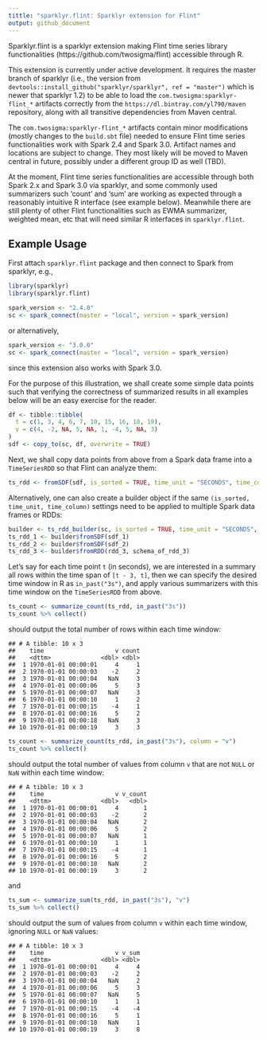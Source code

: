 ```yaml
---
tittle: "sparklyr.flint: Sparklyr extension for Flint"
output: github_document
---
```


Sparklyr.flint is a sparklyr extension making Flint time series library functionalities (https://github.com/twosigma/flint) accessible through R.

This extension is currently under active development. It requires the master branch of sparklyr (i.e., the version from `devtools::install_github("sparklyr/sparklyr", ref = "master")` which is newer that sparklyr 1.2) to be able to load the `com.twosigma:sparklyr-flint_*` artifacts correctly from the `https://dl.bintray.com/yl790/maven` repository, along with all transitive dependencies from Maven central.

The `com.twosigma:sparklyr-flint_*` artifacts contain minor modifications (mostly changes to the `build.sbt` file) needed to ensure Flint time series functionalities work with Spark 2.4 and Spark 3.0. Artifact names and locations are subject to change. They most likely will be moved to Maven central in future, possibly under a different group ID as well (TBD).

At the moment, Flint time series functionalities are accessible through both Spark 2.x and Spark 3.0 via sparklyr, and some commonly used summarizers such 'count' and 'sum' are working as expected through a reasonably intuitive R interface (see example below). Meanwhile there are still plenty of other Flint functionalities such as EWMA summarizer, weighted mean, etc that will need similar R interfaces in `sparklyr.flint`.

## Example Usage

First attach `sparklyr.flint` package and then connect to Spark from sparklyr, e.g.,

```r
library(sparklyr)
library(sparklyr.flint)

spark_version <- "2.4.0"
sc <- spark_connect(master = "local", version = spark_version)
```

or alternatively,

```r
spark_version <- "3.0.0"
sc <- spark_connect(master = "local", version = spark_version)
```

since this extension also works with Spark 3.0.

For the purpose of this illustration, we shall create some simple data points such that verifying the correctness of summarized results in all examples below will be an easy exercise for the reader.

```r
df <- tibble::tibble(
  t = c(1, 3, 4, 6, 7, 10, 15, 16, 18, 19),
  v = c(4, -2, NA, 5, NA, 1, -4, 5, NA, 3)
)
sdf <- copy_to(sc, df, overwrite = TRUE)
```

Next, we shall copy data points from above from a Spark data frame into a `TimeSeriesRDD` so that Flint can analyze them:

```r
ts_rdd <- fromSDF(sdf, is_sorted = TRUE, time_unit = "SECONDS", time_column = "t")
```

Alternatively, one can also create a builder object if the same `(is_sorted, time_unit, time_column)` settings need to be applied to multiple Spark data frames or RDDs:

```r
builder <- ts_rdd_builder(sc, is_sorted = TRUE, time_unit = "SECONDS", time_column = "t")
ts_rdd_1 <- builder$fromSDF(sdf_1)
ts_rdd_2 <- builder$fromSDF(sdf_2)
ts_rdd_3 <- builder$fromRDD(rdd_3, schema_of_rdd_3)
```

Let's say for each time point `t` (in seconds), we are interested in a summary all rows within the time span of `[t - 3, t]`, then we can specify the desired time window in R as `in_past("3s")`, and apply various summarizers with this time window on the `TimeSeriesRDD` from above.

```r
ts_count <- summarize_count(ts_rdd, in_past("3s"))
ts_count %>% collect()
```
should output the total number of rows within each time window:

```
## # A tibble: 10 x 3
##    time                    v count
##    <dttm>              <dbl> <dbl>
##  1 1970-01-01 00:00:01     4     1
##  2 1970-01-01 00:00:03    -2     2
##  3 1970-01-01 00:00:04   NaN     3
##  4 1970-01-01 00:00:06     5     3
##  5 1970-01-01 00:00:07   NaN     3
##  6 1970-01-01 00:00:10     1     2
##  7 1970-01-01 00:00:15    -4     1
##  8 1970-01-01 00:00:16     5     2
##  9 1970-01-01 00:00:18   NaN     3
## 10 1970-01-01 00:00:19     3     3
```

```r
ts_count <- summarize_count(ts_rdd, in_past("3s"), column = "v")
ts_count %>% collect()
```
should output the total number of values from column `v` that are not `NULL` or `NaN` within each time window:

```
## # A tibble: 10 x 3
##    time                    v v_count
##    <dttm>              <dbl>   <dbl>
##  1 1970-01-01 00:00:01     4       1
##  2 1970-01-01 00:00:03    -2       2
##  3 1970-01-01 00:00:04   NaN       2
##  4 1970-01-01 00:00:06     5       2
##  5 1970-01-01 00:00:07   NaN       1
##  6 1970-01-01 00:00:10     1       1
##  7 1970-01-01 00:00:15    -4       1
##  8 1970-01-01 00:00:16     5       2
##  9 1970-01-01 00:00:18   NaN       2
## 10 1970-01-01 00:00:19     3       2
```

and

```r
ts_sum <- summarize_sum(ts_rdd, in_past("3s"), "v")
ts_sum %>% collect()
```
should output the sum of values from column `v` within each time window, ignoring `NULL` or `NaN` values:

```
## # A tibble: 10 x 3
##    time                    v v_sum
##    <dttm>              <dbl> <dbl>
##  1 1970-01-01 00:00:01     4     4
##  2 1970-01-01 00:00:03    -2     2
##  3 1970-01-01 00:00:04   NaN     2
##  4 1970-01-01 00:00:06     5     3
##  5 1970-01-01 00:00:07   NaN     5
##  6 1970-01-01 00:00:10     1     1
##  7 1970-01-01 00:00:15    -4    -4
##  8 1970-01-01 00:00:16     5     1
##  9 1970-01-01 00:00:18   NaN     1
## 10 1970-01-01 00:00:19     3     8
```
